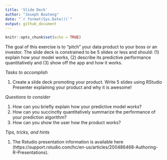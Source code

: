 ---
title: 'Slide Deck'
author: "Joseph Boateng"
date: "`r format(Sys.Date())`"
output: github_document
---

```{r setup, include=FALSE}
knitr::opts_chunk$set(echo = TRUE)
```

The goal of this exercise is to "pitch" your data product to your boss or an investor. The slide deck is constrained to be 5 slides or less and should: (1) explain how your model works, (2) describe its predictive performance quantitatively and (3) show off the app and how it works.

_Tasks to accomplish_

1. Create a slide deck promoting your product. Write 5 slides using RStudio Presenter explaining your product and why it is awesome!

_Questions to consider_

1. How can you briefly explain how your predictive model works?
2. How can you succinctly quantitatively summarize the performance of your prediction algorithm?
3. How can you show the user how the product works?  

_Tips, tricks, and hints_ 

1. The Rstudio presentation information is available here (https://support.rstudio.com/hc/en-us/articles/200486468-Authoring-R-Presentations).